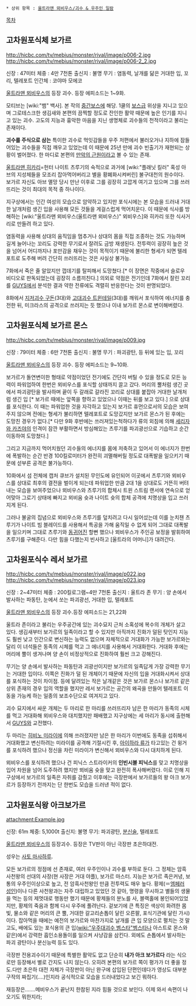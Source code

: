  * 상위 항목 : [[울트라맨 뫼비우스/괴수 & 우주인 일람]]

[[목차]]

== 고차원포식체 보가르 ==

http://hicbc.com/tv/mebius/monster/rival/image/p006-2.jpg
http://hicbc.com/tv/mebius/monster/rival/image/p006-2_2.jpg

신장 : 47미터
체중 : 4만 7천톤
출신지 : 불명
무기 : 염동력, 날개를 닮은 거대한 입, 꼬리, 텔레포트
인간체 : 코야마 모에코

[[울트라맨 뫼비우스]]의 등장 괴수. 등장 에피소드는 1~9화.

모티브는 [wiki:"뱀" 백사]. 본 작의 [[중간보스]]에 해당. 1쿨의 [[보스]]급 위상을 지니고 있으며 그로테스크한 생김새와 본편의 끔찍할 정도로 잔인한 활약 때문에 높은 인기를 지니고 있는 괴수. 고도의 지능과 흉악한 마음을 지닌 생명체로 괴수들의 천적이라고 불리는 존재이다. 

'''괴수를 주식으로 삼는''' 특이한 괴수로 먹잇감들을 우주 저편에서 불러오거나 지하에 잠들어있는 괴수들을 직접 깨우고 있었는데 이 때문에 25년 만에 괴수 빈출기가 재현되는 상황이 벌어졌다. 한 마디로 본편의 [[만악의 근원]]이라고 볼 수 있는 존재.

[[울트라맨 히카리]]=헌터 나이트 츠루기의 숙적으로 과거에 [wiki:"플래닛 킬러" 혹성 아브의 지성체들을 모조리 잡아먹어버리고 별을 황폐화시켜버린] 불구대천의 원수이다. 보가르 자신도 아브 멸망 당시 만난 이후로 그를 굉장히 고깝게 여기고 있으며 그를 쓰러뜨리는 것이 최대의 목적 중 하나이다.

지구상에서는 인간 여성의 모습으로 암약하고 있지만 포식시에는 본 모습을 드러내 거대한 날개처럼 생긴 입을 사용해 모든 것들을 게걸스럽게 먹어치운다. 이 때문에 식사를 방해하는 [wiki:"울트라맨 뫼비우스(울트라맨 뫼비우스)" 뫼비우스]와 히카리 또한 식사거리로 만들려 하고 있다.

염동력을 사용해 상대의 움직임을 멈추거나 상대의 몸을 직접 조종하는 것도 가능하며 길게 늘어나는 꼬리도 강력한 무기로서 잘려도 금방 재생된다. 전투력이 굉장히 높은 것을 넘어서 어디까지나 포만감을 채우는 것이 목적이기 때문에 불리한 형세가 되면 텔레포트로 도주해 버려 간단히 쓰러뜨리는 것은 사실상 불가능. 

7화에서 죽은 줄 알았지만 껍데기를 탈피해서 도망쳤다.[* 이 장면은 작중에서 슬로우 비디오로 판독되었는데 굉장히 소름끼친다.] 의외로 약점은 전기인데 7화에서 잘린 꼬리를 [[GUYS]]에서 분석한 결과 약한 전류에도 격렬히 반응한다는 것이 판명되었다.

8화에서 [[지저괴수 구돈]](3대)와 [[고대괴수 트윈테일]](3대)를 깨워서 포식하여 에너지를 충전한 뒤, 미크라스의 공격으로 쓰러지는 듯 했으나 이내 보가르 몬스로 변이해버렸다.

== 고차원포식체 보가르 몬스 ==

http://hicbc.com/tv/mebius/monster/rival/image/p009.jpg

신장 : 79미터
체중 : 6만 7천톤
출신지 : 불명
무기 : 파괴광탄, 등 뒤에 있는 입, 꼬리

[[울트라맨 뫼비우스]]의 등장 괴수. 등장 에피소드는 9~10화.

보가르가 돌연변이한 형태로 약점이었던 전기에도 간단히 버틸 수 있을 정도로 모든 능력이 파워업하여 한번은 뫼비우스를 포식할 상태까지 끌고 갔다. 머리의 뿔처럼 생긴 곳에서 파괴광탄을 발사하며 끝이 두 갈래로 갈라진 꼬리로 상대를 붙잡아 거대한 날개처럼 생긴 입 [* 보가르 때에는 앞쪽을 향하고 있었으나 이때는 뒤를 보고 있다.] 으로 상대를 포식한다. 이 때는 파워업한 것을 자각하고 있는지 보가르 휴먼으로서의 모습은 보여주지 않으며 전에는 형세가 불리하면 텔레포트로 도망갔지만 보가르 몬스가 된 후에는 도망친 경우가 없다.[* 다만 9화 후반에는 쓰러져있는척하다가 류의 외침에 의해 [[세리자와 카즈야]]의 인격이 잠깐 부활하면서 방심해있는 츠루기를 파괴광선으로 기습하고 순간이동하여 도망쳤다.]

그리고 지금까지 먹어치웠던 괴수들의 에너지를 몸에 저축하고 있어서 이 에너지가 한번에 폭발하는 순간 반경 100킬로미터가 완전히 괴멸해버릴 정도로 대폭발을 일으키기 때문에 섣부른 공격은 불가능하다. 

10화에서 섬 전체에 캡처 큐브가 설치된 무인도에 유인되어 이곳에서 츠루기와 뫼비우스를 상대로 최후의 결전을 벌이게 되는데 파워업한 만큼 2대 1을 상대로도 거뜬히 버텨내는 모습을 보여주었으나 뫼비우스와 츠루기의 합체시 트윈 스트림 랜서에 연속으로 얻어맞아 그로기 상태에 빠지고 뫼비움 슛과 나이트 슛의 합체 공격에 치명상을 입고 쓰러지게 된다.

그러나 불굴의 집념으로 뫼비우스와 츠루기를 덮치려고 다시 일어섰는데 이를 눈치챈 츠루기가 나이트 빔 블레이드를 사용해서 특공을 가해 움직일 수 없게 되어 그대로 대폭발을 일으키며 그대로 츠루기와 [[동귀어진]] 할뻔 했으나 뫼비우스가 주인공 보정을 발휘하여 츠루기를 구해준다. 다만 힘을 다했는지 빈사하고 [울트라의 어머니]가 대려간다. 

== 고차원포식수 레서 보가르 ==

http://hicbc.com/tv/mebius/monster/rival/image/p022.jpg
http://hicbc.com/tv/mebius/monster/rival/image/p023.jpg

신장 : 2~47미터
체중 : 200킬로그램~4만 7천톤
출신지 : 울트라 존
무기 : 양 손에서 발사하는 파동탄, 눈에서 쏘는 파괴광선, 거대한 입, 텔레포트

[[울트라맨 뫼비우스]]의 등장 괴수.등장 에피소드는 21,22화

울트라 존이라고 불리는 우주공간에 있는 괴수묘지 근처 소혹성에 복수의 개체가 살고 있다. 생김새부터 보가르의 일족이라고 할 수 있지만 아직까지 진화가 덜된 탓인지 지능도 훨씬 낮고 인간으로 변신하는 능력도 없으며 자체적으로 거대화가 가능한 보가르와는 달리 이 녀석들은 동족의 시체를 먹고 그 에너지를 사용해서 거대화한다. 거대화 후에는 머리에 뿔이 생겨나며 양 손이 비정상적으로 진화하여 훨씬 크고 강해진다.

무기는 양 손에서 발사하는 파동탄과 괴광선이지만 보가르의 일족답게 가장 강력한 무기는 거대한 입이다. 이쪽은 진화가 덜 된 개체이기 때문에 자신의 입을 거대화시켜서 상대를 포식하는 것이 차이점. 등에 달려있는 작은 날개같은 것은 보가르 몬스나 보가르 같은 상위 존재의 경우 입의 역할을 했지만 레서 보가르는 공간의 왜곡을 만들어 텔레포트 이동을 가능케 하는 일종의 보조수단으로 여겨지고 있다.

괴수 묘지에서 싸운 개체는 두 마리로 한 마리를 쓰러뜨리자 남은 한 마리가 동족의 시체를 먹고 거대화해 뫼비우스와 대치했지만 패배했고 지구상에는 세 마리가 동시에 출현해서 [[GUYS]]와 교전했다. 

두 마리는 [[히비노 미라이]]에 의해 쓰러졌지만 남은 한 마리가 이번에도 동족을 섭취해서 거대화했고 변신하려는 미라이를 공격해 기절시킨 후, [[아이하라 류]]가 타고있는 건 윙거를 포식하려 했으나 정신을 차린 미라이가 변신해서 뫼비우스와 다시 대치하게 된다.

뫼비우스를 포식하려 했으나 건 피닉스 스트라이커의 '''인빈시블 피닉스'''를 맞고 치명상을 입어 차원을 넘어 도주하려 했지만 뫼비움 슛을 맞고 완전히 폭사해버렸다. 이로 인해 지구상에서 보가르의 일족은 자취를 감췄고 이후에는 극장판에서 보가르들의 왕 아크 보가르가 등장하기 전까지는 단 한번도 모습을 드러낸 적이 없다.

== 고차원포식왕 아크보가르 ==

attachment:Example.jpg

신장: 61m
체중: 5,1000t
출신지: 불명
무기: 파괴광탄, [[분신술]], 텔레포트

[[울트라맨 뫼비우스]]의 등장괴수. 등장은 TV판이 아닌 극장판 초은하대전. 

성우는 [[사토 마사하루]].

모든 보가르의 정점에 선 존재로, 여러 우주인이나 괴수를 부하로 둔다. 그 정체는 암흑사천왕의 선대의 사장(현 사장은 거대 야플), 보가르 마스터. 지능은 보가르 족은커녕, 보통의 우주인이상으로 높고, 전 암흑사천왕인 만큼 전투력도 매우 높다. 황제(＝[[엠페러 성인]])이나 다른 사천왕과는 자주 대립하고 있었던 것 같아, 명령을 무시하고 별들의 생물을 먹는 등의 제멋대로 행동만 했기 때문에 황제들의 분노를 사, 블랙홀에 봉인되어있었지만, 황제의 죽음과 함께 다시 우주에 풀려난다. 겉보기에 큰 특징은 색상이 화려한 몸빛, 물소와 같은 머리의 큰 뿔, 거대한 갈고리손톱이 달린 오른팔, 포식기관에 달린 가시)이다. 잡아먹을 때에는 예전의 보가르와 마찬가지로 날개를 큰 입 모양으로 펼치는 것 말고도, 배에도 있는 포식용의 큰 입([[wiki:"우주대괴수 벰스타"벰스타]]나 아스트로 몬스와 같은)에서 강력한 흡인소용돌이를 일으켜 사냥감을 삼킨다. 외에도 손톱에서 발사하는 파괴 광탄이나 분신능력 등도 있다. 
  
극장판 전용괴수이기 때문에 특별한 활약도 없고 단순히 '''내가 아크 보가르다''' 라는 식으로만 등장해서 별로 간지도 나지 않는다. 오히려 본편의 보가르 쪽이 평가가 더 좋을 정도.다만 초은하 대전 자체가 극장판이 아닌 완구에 삽입된 단편인데다가 영상도 대부분 구작의 짜집기(....)인지라 공식적으로 모습을 드러내었다고 보긴 뭐하다.

재등장은.......메비우스가 끝난지 한참된 지라 힘들 것으로 보인다. 이제 와서 속편이 나오기도 뭐한지라;
